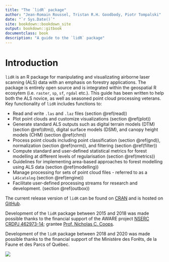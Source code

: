 ```yaml
--- 
title: "The `lidR` package"
author: "Jean-Romain Roussel, Tristan R.H. Goodbody, Piotr Tompalski"
date: "`r Sys.Date()`"
site: bookdown::bookdown_site
output: bookdown::gitbook
documentclass: book
description: "A guide to the `lidR` package"
---
```


# Introduction

`lidR` is an R package for manipulating and visualizating airborne laser scanning (ALS) data with an emphasis on forestry applications. The package is entirely open source and is integrated within the geospatial R ecosytem (i.e. `raster`, `sp`, `sf`, `rgdal` etc.). This guide has been written to help both the ALS novice, as well as seasoned point cloud processing veterans. Key functionality of `lidR` includes functions to:

* Read and write `.las` and `.laz` files (section \@ref(read))
* Plot point clouds and customize visualizations (section \@ref(plot))
* Generate standard ALS outputs such as digital terrain models (DTM) (section \@ref(dtm)), digital surface models (DSM), and canopy height models (CHM) (section \@ref(chm))
* Process point clouds including point classification (section \@ref(gnd)), normalization (section \@ref(norm)), and filtering (section \@ref(filter))
* Compute standard and user-defined statistical metrics for forest modelling at different levels of regularisation (section \@ref(metrics))
* Guidelines for implementing area-based approaches to forest modelling using ALS data (section \@ref(modelling))
* Manage processing for sets of point cloud files - referred to as a `LAScatalog` (section \@ref(engine))
* Facilitate user-defined processing streams for research and development. (section \@ref(outbox))

The current release version of `lidR` can be found on [CRAN](https://cran.r-project.org/web/packages/lidR/) and is hosted on [GitHub](https://github.com/Jean-Romain/lidR).

Development of the `lidR` package between 2015 and 2018 was made possible thanks to the financial support of the AWARE project [NSERC CRDPJ 462973-14](https://aware.forestry.ubc.ca/); grantee [Prof. Nicholas C. Coops](https://profiles.forestry.ubc.ca/person/nicholas-coops/).

Development of the `lidR` package between 2018 and 2020 was made possible thanks to the financial support of the Ministère des Forêts, de la Faune et des Parcs of Québec.

![](images/logo.png)

